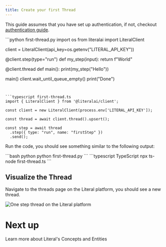 ```yaml
---
title: Create your first Thread
---
```


This guide assumes that you have set up authentication, if not, checkout [authentication guide](/get-started/authentication).

<CodeGroup>
```python first-thread.py
import os
from literalai import LiteralClient

client = LiteralClient(api_key=os.getenv("LITERAL_API_KEY"))

@client.step(type="run")
def my_step(input):
  return f"World"

@client.thread
def main():
  print(my_step("Hello"))

main()
client.wait_until_queue_empty()
print("Done")
```


```typescript first-thread.ts
import { LiteralClient } from '@literalai/client';

const client = new LiteralClient(process.env['LITERAL_API_KEY']);

const thread = await client.thread().upsert();

const step = await thread
  .step({ type: "run", name: "firstStep" })
  .send();
```
</CodeGroup>

Run the code, you should see something similar to the following output:

<CodeGroup>
```bash python
python first-thread.py
```
```typescript TypeScript
npx ts-node first-thread.ts
```
</CodeGroup>

## Visualize the Thread

Navigate to the threads page on the Literal platform, you should see a new thread.

<Frame>
  <img
    src="/images/one-step.png"
    alt="One step thread on the Literal platform"
  />
</Frame>

# Next up

<Card title="Literal's Concepts" icon="graduation-cap" href="/concepts">
  Learn more about Literal's Concepts and Entities
</Card>
